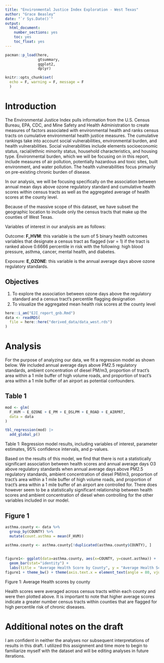```yaml
---
title: "Environmental Justice Index Exploration - West Texas"
author: "Grace Beasley"
date: "`r Sys.Date()`"
output:
  html_document:
    number_sections: yes
    toc: yes
    toc_float: yes
---
```


```r

pacman::p_load(here, 
               gtsummary,
               ggplot2,
               dplyr)

knitr::opts_chunk$set(
  echo = F, warning = F, message = F
  )

```


# Introduction

The Environmental Justice Index pulls information from the U.S. Census Bureau, EPA, CDC, and Mine Safety and Health Administration to create measures of factors associated with environmental health and ranks census tracts on cumulative environmental health justice measures. The cumulative rankings take into account social vulnerabilities, environmental burden, and health vulnerabilities. Social vulnerabilities include elements socioeconomic status, racial/ethnic minority status, household characteristics, and housing type. Environmental burden, which we will be focusing on in this report, include measures of air pollution, potentially hazardous and toxic sites, built environment, and water pollution. The health vulnerabilities focus primarily on pre-existing chronic burden of disease.

In our analysis, we will be focusing specifically on the association between annual mean days above ozone regulatory standard and cumulative health scores within census tracts as well as the aggregated average of health scores at the county level.

Because of the massive scope of this dataset, we have subset the geographic location to include only the census tracts that make up the counties of West Texas.

Variables of interest in our analysis are as follows:

Outcome: 
  **F_HVM**: this variable is the sum of 5 binary health outcomes variables that designate a census tract as flagged (var = 1) if the tract is ranked above 0.6666 percentile in risk with the following: high blood pressure, asthma, cancer, mental health, and diabetes. 

Exposure:
**E_OZONE**: this variable is the annual average days above ozone regulatory standards.

## Objectives

1. To explore the association between ozone days above the regulatory standard and a census tract's percentile flagging designation
2. To visualize the aggregated mean health risk scores at the county level


```r
here::i_am("EJI_report_gnb.Rmd")
data <- readRDS(
  file = here::here("derived_data/data_west.rds")
)
```


# Analysis

For the purpose of analyzing our data, we fit a regression model as shown below. We included annual average days above PM2.5 regulatory standards, ambient concentration of diesel PM/m3, proportion of tract's area within a 1 mile buffer of high volume roads, and proportion of tract's area within a 1 mile buffer of an airport as potential confounders.

## Table 1

```r

mod <- glm(
  F_HVM ~ E_OZONE + E_PM + E_DSLPM + E_ROAD + E_AIRPRT,
  data = data
)

tbl_regression(mod) |>
  add_global_p()

```
Table 1: Regression model results, including variables of interest, parameter estimates, 95% confidence intervals, and p-values.

Based on the results of this model, we find that there is not a statistically significant association between health scores and annual average days O3 above regulatory standards when annual average days above PM2.5 regulatory standards, ambient concentration of diesel PM/m3, proportion of tract's area within a 1 mile buffer of high volume roads, and proportion of tract's area within a 1 mile buffer of an airport are controlled for. There does however seem to be a statistically significant relationship between health scores and ambient concentration of diesel when controlling for the other variables included in our model.

## Figure 1


```r
asthma.county <- data %>%
  group_by(COUNTY) %>%
  mutate(count.asthma = mean(F_HVM))

asthma.county <- asthma.county[!duplicated(asthma.county$COUNTY), ]
  
  
figure1<- ggplot(data=asthma.county, aes(x=COUNTY, y=count.asthma)) +
  geom_bar(stat="identity") +
  labs(title = "Average Health Score by County", y = "Average Health Score")
figure1 + theme_bw() + theme(axis.text.x = element_text(angle = 80, vjust = 0.5))

```

Figure 1: Average Health scores by county

Health scores were averaged across census tracts within each county and were then plotted above. It is important to note that higher average scores indicate a greater number census tracts within counties that are flagged for high percentile risk of chronic diseases.

# Additional notes on the draft

I am confident in neither the analyses nor subsequent interpretations of results in this draft. I utilized this assignment and time more to begin to familiarize myself with the dataset and will be editing analyses in future iterations.